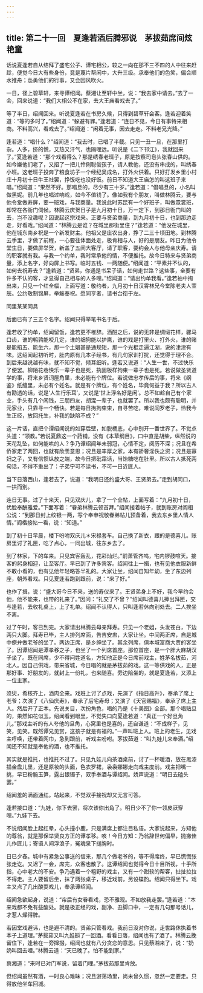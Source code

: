 ```yaml
---
---
---
```

title: 第二十一回　夏逢若酒后腾邪说　茅拔茹席间炫艳童
---



话说夏逢若自从结拜了盛宅公子、谭宅相公，较之一向在那不三不四的人中往来赶趁，便觉今日大有些身份，竟是蔑片帮闲中，大升三级。承奉他们的色笑，偏会顺水推舟；怂勇他们的行事，又会因风吹火。

一日，径上碧草轩，来寻谭绍闻。蔡湘让至轩中坐，说：“我去家中请去。”去了一会，回来说道：“我们大相公不在家，去大王庙看戏去了。”

等了半日，绍闻回来。听说夏逢若在书房久候，只得到碧草轩会客。逢若迎着笑道：“等的多时了。”绍闻道：“躲避有罪。”逢若道：“连日不见，今日有事特来相商。不料高兴，看戏去了。”绍闻道：“闲着无事，因去走走。不料老兄光降。”

逢若道：“唱什么？”绍闻道：“我去时，已唱了半截。只见一丑一旦，在那里打杂。人多，挤的慌，又热又汗气，也隔哩远。听说是《二下邗江》，我就回来了。”夏逢若道：“那个戏看得么？那是绣春老班子，原是按察司皂头张春山供的。如今嫌他们老了，又招了一把儿伶俐聪俊孩子，请人教他，还没有串成的，叫绣春小班。这老班子投奔了粮食坊子一个经纪吴成名，打外火供着。只好打发乡里小村庄十月初十日牛王社罢，挣饭吃也没好饭。前日不知道大王庙怎的叫这班子来唱。”绍闻道：“果然不好。那唱旦的，尽少有三十岁。”逢若道：“倡唱旦的，小名叫做黑妮。前几年也唱过响戏，如今不值钱了。像如我有个朋友，叫做林腾云，要与他令堂做寿屏，要一班戏，与我商量。我说此时苏昆有一个好班子，叫做霓裳班，却常在各衙门伺候。林腾云庆贺日子是九月初十日，万一定下，到那日衙门叫的去，岂不没趣呢？因说起这宗戏来。正要与贤弟商量，到九月初十日，也到那边走走，好看戏。”绍闻道：“林腾云是谁？在城里那街里住？”逢若道：“他没在城里，他在城东南乡祝是一个新发财主。他祖父是庄农出身，挣了二三十顷田地。到林腾云手里，才做了前程，一心要往体面处走，极肯相与人，好的是朋友。昨日为他令堂生日，要做屏举贺，新盖了五间大客厅，请了职客，要约会人与他母亲庆寿。请的职客就有我。与我一个约单，我时常承他的情，不便推托。故今日特来与贤弟商量，添上名字，好向屏上书写。临时五钱、一两随便。”绍闻道：“平素并不认的，如何去祝寿去？”逢若道：“贤弟，你通是书呆子话，如何走世路？这些事，全要有许多不认的客，才显得自己相与的人多哩。”绍闻道：“请出约单我看。”逢若袖中掏出来，只见一个红全幅，上面写道：敬约者，九月初十日汉霄林兄今堂陈老夫人萱辰。公约敬制锦屏，举觞奉祝。愿同亨者，请书台衔于左。

同里某某同具

后面已有了三五个名字。绍闻只得举笔书名于后。

逢若收了约单，绍闻留饭，逢若更不椎辞。酒酣之后，说的无非是绸缎花样，骡马口齿，谁的鹌鹑能咬几定，谁的细狗能以护鹰，谁的戏是打里火、打外火，谁的赌是能掐五、能坐六，那一个土娼甚是通规矩，那一个光棍走遍江湖，说的津津有味。这绍闻起初听时，肚内原有几本子经书，有几句家训打扰，还觉得于理不合。到后来越说越有味，就不知不觉，倾耳细听。逢若又说道：“人生一世，不过快乐了便罢。柳陌花巷快乐一辈子也是死，执固板样拘束一辈子也是死。若说做圣贤道学的事，将来乡贤词屋角里，未必能有个牌位。若说做忠孝传后的事，将来《纲鉴》纸缝里，未必有个妊名。就是有个牌位，有个姓名，毕竟何益于我？所以古人有勘透的话，说是‘人生行乐耳’，又说是‘世上浮名好是闲’。总不如趁自己有个家业，手头有几个闲钱，三朋四友，胡混一辈子，也就罢了。所以我也颇有聪明，并元家业，只靠寻一个畅快。若是每日拘拘束束，自寻苦吃，难说阎罗老子，怜我今生正经，放回托生，补我的缺陷不成？”

这一片话，直把个谭绍闻说的如穿后壁，如脱桶底，心中别开一番世界了。不觉点头道：“领教。”若说夏鼎这一个药铺，没有《本草纲目》，口中直是胡柴，纵然说的天花乱坠，如何能哄的人？争乃谭绍闻年未弱冠，心情不定，阅历不深；况且在希侨家走了两回，也就有欣羡意思；况且是丰厚之家，本有骄奢淫佚之资；况且是寡妇之子，又有信惯纵放之端，故今日把砒霜话，当饴糖吃在肚里。所以古人抵死两句话，不得不重出了：子弟宁可不读书，不可一日近匪人。

当下日落西山，逢若去了，说道：“我明日还约盛大哥、王贤弟去。”走到胡同口，一拱而别。

连日无事。过了十来天，只见双庆儿，拿了一个全帖，上面写着：“九月初十日，优脸奉酬雅爱。”下面写着：“眷弟林腾云顿首拜。”绍闻接着帖子，就到账房对阎相公说：“到那日封上纹银一两，写个奉申祝敬眷弟帖儿预备着，我去东乡里人情人情。”阎楷接帖一看，说：“知道。”

到了初十日早晨，楼下吩咐双庆儿＊宋禄套车。自己换了新衣，跟的是德喜儿。账房里讨了礼匣，吃了点心，一同出城，往东乡去了。

到了林家，下的车来。只见宾客轰乱，花彩灿烂。”前萧管齐呜，宅内锣鼓喧天。接客的躬身相迎，让至客厅。早已到了许多宾客。绍闻往上一揖，也有见他衣服新鲜不敢小看的，也有见他年轻略答半礼的。大家让坐，绍闻自知年幼，坐了东边列座，朝外看戏。只见夏逢若跑到跟前，说：“来了好。”

也作了揖，说：“盛大哥今日不来，送的寿仪来了。王贤弟身上不好，我今早约会他，他不能来，也带的礼来了。”因问：“礼交了不曾？”绍闻叫德喜儿捧出拜匣，交与逢若，去收礼桌上，上了礼单。绍闻不认得人，只叫逢若休向别处去。二人挨坐不离。

过了午时，客已到完。大家请出林腾云母亲拜寿。只见一个老姐，头发苍白，下边两只大脚。拜寿已毕，主人排列席面，告吉安盅，大家让坐。中间两正席，自是城中僚弁做老爷的坐了。两边正席，是乡绅坐了。其余列席，俱本城富商大贾的客坐了。因谭绍闻是潭孝移之子，也坐了一个列席首座。那位首座，是一个胖大麻胡汉子坐了。既在同席，少不得问姓道名，方知他正是今日席前戏主，姓茅名拔茹，河北人。因自己供戏，带来省城，今日唱的就是茅拔茹的戏。这一等供戏的人，正是那好事、好朋友的，就封上一份礼，也来随喜。旁边陪坐的，就是夏逢若，又添上一位主家。

须臾，肴核齐上，酒肉全来。戏班上讨了点戏，先演了《指日高升》，奉承了席上老爷；次演了《八仙庆寿》，奉承了后宅寿母；又演了《天官赐福》，奉承了席上主人。然后开了正本。先说关目，次扮角色，唱的乃是《十美图》全部。那个唱贴旦的，果然如花似玉。绍闻看到眼里，不觉失口向夏逢若道：“真正一个好旦角儿。”那戏主听的有人夸他的旦角，心窝里也是喜的，还自谦道：“不成样子，见笑，见笑。既然谭兄见赏，这孩子就是有福的。”一声叫班上人。班上的老生，见戏主呼唤，还带着网巾，急到跟前，听戏主吩咐。茅拔茹道：“叫九娃儿来奉酒。”绍闻还不知就是奉他的酒，也不推托。

其实就是推托，也推托不过了。只见九娃儿向茶酒桌前，讨了一杯暖酒，放在黑漆描金盘儿里，还是原妆的头面，色衣罗裙，袅袅娜娜走向戏主度前。戏主把嘴一挑，早已粉腕玉笋，露出银镯子，双手奉酒与谭绍闻。娇声说道：“明日去磕头罢。”

绍闻羞的满面通红。站起来，不觉双手接祝却又无言可答。

逢若接口道：“九娃，你下去罢，将次该你出角了。明日少不了你一领皮祆穿哩。”九娃下去。

不说绍闻脸上起红晕，心头撞小鹿，只是满席上都注目私语。大家说起来，方知他的尊翁，就是那保举贤良方正的谭孝移。咳！今日方知：乃翁辞世何偏早，抛撇佳儿作匪儿；寄语人间浮浪子，冤魂泉下搥胸时。

日已夕舂。城中有紧急公事送的信来，那几个做老爷的，等不得席终，早已慌慌张张走讫。又迟了一会，席完，众客也散了。这谭绍闻也觉得今日十目所视，十手所指，心中老大的不安。争乃遇着一个粗野的戏主，又有一个甜软的帮客，扯扯拉拉不得走。主人要留后坐，抹了两张桌子，移近戏前，另设碟酌。绍闻只得坐下。戏主又点了几出酸耍戏儿，奉承谭绍闻。

绍闻急欲起身，说道：“帘后有女眷看戏，恐不雅观。不如放我走罢。”逢若道：“本来戏都不免有些酸处。就是极正经的戏，副净、丑脚口中，一定有几句那号话儿，才惹人燥得脾。

若因堂戏避讳，也是避不清的。贤弟只管看戏。我前日没对你说，走世路休执着书本子上道理。”茅拔茹又叫九娃斟了一回酒。看看日落，绍闻也有了酒了。林腾云挽留住下，逢若在一旁撺掇，绍闻也就有八分贪恋的意思。只见蔡湘来了，说：“奶奶叫回去哩。”林腾云道：“天已晚了。怕不能到家。”

蔡湘道；“来时已对门军说，留着门哩。”茅拔茹那里肯放。

但绍闻虽然有酒，一时良心难昧；况且游荡场里，尚未曾久惯，忽然一定要走。只得放他坐车回城。